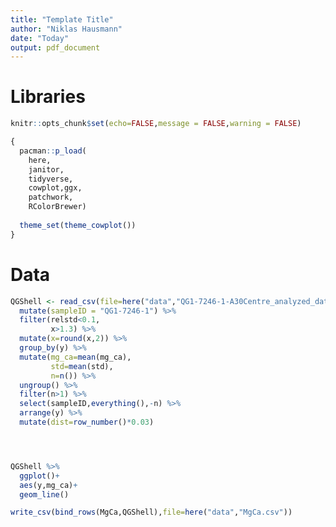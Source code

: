 ```yaml
---
title: "Template Title"
author: "Niklas Hausmann"
date: "Today"
output: pdf_document
---
```


# Libraries 
```r
knitr::opts_chunk$set(echo=FALSE,message = FALSE,warning = FALSE)

{
  pacman::p_load(
    here,
    janitor,
    tidyverse,
    cowplot,ggx,
    patchwork,
    RColorBrewer) 
  
  theme_set(theme_cowplot())
}
```

# Data

```r
QGShell <- read_csv(file=here("data","QG1-7246-1-A30Centre_analyzed_data.csv"), col_names = c("x", "y", "z", "mg_ca", "std", "relstd")) %>%
  mutate(sampleID = "QG1-7246-1") %>%
  filter(relstd<0.1,
         x>1.3) %>% 
  mutate(x=round(x,2)) %>% 
  group_by(y) %>% 
  mutate(mg_ca=mean(mg_ca),
         std=mean(std),
         n=n()) %>% 
  ungroup() %>% 
  filter(n>1) %>% 
  select(sampleID,everything(),-n) %>% 
  arrange(y) %>% 
  mutate(dist=row_number()*0.03)




QGShell %>% 
  ggplot()+
  aes(y,mg_ca)+
  geom_line()


```



```r

write_csv(bind_rows(MgCa,QGShell),file=here("data","MgCa.csv"))



```

